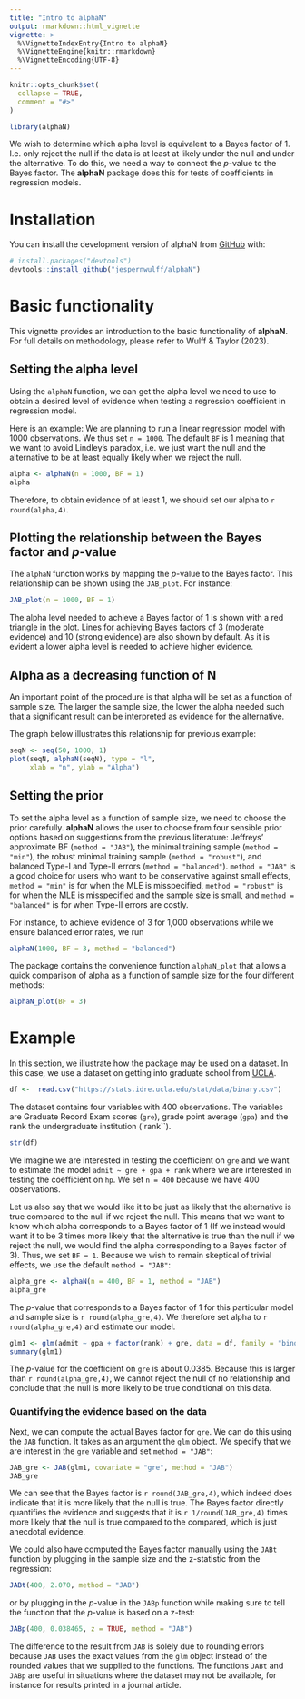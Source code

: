 ```yaml
---
title: "Intro to alphaN"
output: rmarkdown::html_vignette
vignette: >
  %\VignetteIndexEntry{Intro to alphaN}
  %\VignetteEngine{knitr::rmarkdown}
  %\VignetteEncoding{UTF-8}
---
```


```r
knitr::opts_chunk$set(
  collapse = TRUE,
  comment = "#>"
)
```

```r
library(alphaN)
```

We wish to determine which alpha level is equivalent to a Bayes factor of 1. I.e. only reject the null if the data is at least at likely under the null and under the alternative. To do this, we need a way to connect the $p$-value to the Bayes factor. The **alphaN** package does this for tests of coefficients in regression models. 

# Installation

You can install the development version of alphaN from [GitHub](https://github.com/) with:

``` r
# install.packages("devtools")
devtools::install_github("jespernwulff/alphaN")
```

# Basic functionality

This vignette provides an introduction to the basic functionality of **alphaN**. For full details on methodology, please refer to Wulff & Taylor (2023).

## Setting the alpha level

Using the `alphaN` function, we can get the alpha level we need to use to obtain a desired level of evidence when testing a regression coefficient in regression model.

Here is an example: We are planning to run a linear regression model with 1000 observations. We thus set `n = 1000`. The default `BF` is 1 meaning that we want to avoid Lindley's paradox, i.e. we just want the null and the alternative to be at least equally likely when we reject the null. 

```r
alpha <- alphaN(n = 1000, BF = 1)
alpha
```

Therefore, to obtain evidence of at least 1, we should set our alpha to `r round(alpha,4)`.

## Plotting the relationship between the Bayes factor and *p*-value

The `alphaN` function works by mapping the *p*-value to the Bayes factor. This relationship can be shown using the `JAB_plot`. For instance:

```r
JAB_plot(n = 1000, BF = 1)
```

The alpha level needed to achieve a Bayes factor of 1 is shown with a red triangle in the plot. Lines for achieving Bayes factors of 3 (moderate evidence) and 10 (strong evidence) are also shown by default. As it is evident a lower alpha level is needed to achieve higher evidence.

## Alpha as a decreasing function of N

An important point of the procedure is that alpha will be set as a function of sample size. The larger the sample size, the lower the alpha needed such that a significant result can be interpreted as evidence for the alternative. 

The graph below illustrates this relationship for previous example:

```r
seqN <- seq(50, 1000, 1)
plot(seqN, alphaN(seqN), type = "l",
     xlab = "n", ylab = "Alpha")
```

## Setting the prior

To set the alpha level as a function of sample size, we need to choose the prior carefully. **alphaN** allows the user to choose from four sensible prior options based on suggestions from the previous literature: Jeffreys' approximate BF (`method = "JAB"`), the minimal training sample (`method = "min"`), the robust minimal training sample (`method = "robust"`), and balanced Type-I and Type-II errors (`method = "balanced"`). `method = "JAB"` is a good choice for users who want to be conservative against small effects, `method = "min"` is for when the MLE is misspecified, `method = "robust"` is for when the MLE is misspecified and the sample size is small, and `method = "balanced"` is for when Type-II errors are costly.  

For instance, to achieve evidence of 3 for 1,000 observations while we ensure balanced error rates, we run

```r
alphaN(1000, BF = 3, method = "balanced")
```
The package contains the convenience function `alphaN_plot` that allows a quick comparison of alpha as a function of sample size for the four different methods: 

```r
alphaN_plot(BF = 3)
```

# Example 

In this section, we illustrate how the package may be used on a dataset. In this case, we use a dataset on getting into graduate school from [UCLA](https://stats.oarc.ucla.edu/r/dae/logit-regression/).

```r
df <-  read.csv("https://stats.idre.ucla.edu/stat/data/binary.csv")
```

The dataset contains four variables with 400 observations. The variables are Graduate Record Exam scores (`gre`), grade point average (`gpa`) and the rank the undergraduate institution (`rank``).

```r
str(df)
```

We imagine we are interested in testing the coefficient on `gre` and we want to estimate the model `admit ~ gre + gpa + rank` where we are interested in testing the coefficient on `hp`. We set `n = 400` because we have 400 observations.

Let us also say that we would like it to be just as likely that the alternative is true compared to the null if we reject the null. This means that we want to know which alpha corresponds to a Bayes factor of 1 (If we instead would want it to be 3 times more likely that the alternative is true than the null if we reject the null, we would find the alpha corresponding to a Bayes factor of 3). Thus, we set `BF = 1`. Because we wish to remain skeptical of trivial effects, we use the default `method = "JAB"`:

```r
alpha_gre <- alphaN(n = 400, BF = 1, method = "JAB")
alpha_gre
```

The *p*-value that corresponds to a Bayes factor of 1 for this particular model and sample size is `r round(alpha_gre,4)`. We therefore set alpha to `r round(alpha_gre,4)` and estimate our model.


```r
glm1 <- glm(admit ~ gpa + factor(rank) + gre, data = df, family = "binomial")
summary(glm1)
```

The *p*-value for the coefficient on `gre` is about 0.0385. Because this is larger than `r round(alpha_gre,4)`, we cannot reject the null of no relationship and conclude that the null is more likely to be true conditional on this data. 

### Quantifying the evidence based on the data

Next, we can compute the actual Bayes factor for `gre`. We can do this using the `JAB` function. It takes as an argument the `glm` object. We specify that we are interest in the `gre` variable and set `method = "JAB"`:

```r
JAB_gre <- JAB(glm1, covariate = "gre", method = "JAB")
JAB_gre
```
We can see that the Bayes factor is `r round(JAB_gre,4)`, which indeed does indicate that it is more likely that the null is true. The Bayes factor directly quantifies the evidence and suggests that it is `r 1/round(JAB_gre,4)` times more likely that the null is true compared to the compared, which is just anecdotal evidence.

We could also have computed the Bayes factor manually using the `JABt` function by plugging in the sample size and the z-statistic from the regression:

```r
JABt(400, 2.070, method = "JAB")
```
or by plugging in the $p$-value in the `JABp` function while making sure to tell the function that the $p$-value is based on a z-test:

```r
JABp(400, 0.038465, z = TRUE, method = "JAB")
```

The difference to the result from `JAB` is solely due to rounding errors because `JAB` uses the exact values from the `glm` object instead of the rounded values that we supplied to the functions. The functions `JABt` and `JABp` are useful in situations where the dataset may not be available, for instance for results printed in a journal article.
